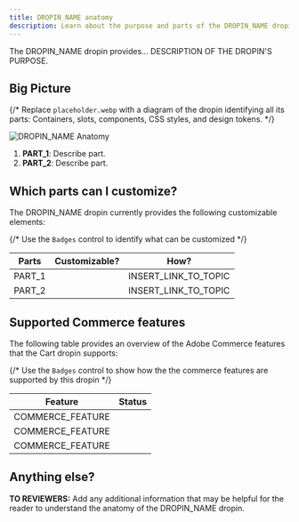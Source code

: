 ```yaml
---
title: DROPIN_NAME anatomy
description: Learn about the purpose and parts of the DROPIN_NAME dropin.
---
```



The DROPIN_NAME dropin provides... DESCRIPTION OF THE DROPIN'S PURPOSE.

## Big Picture

{/* Replace `placeholder.webp` with a diagram of the dropin identifying all its parts: Containers, slots, components, CSS styles, and design tokens. */}

<Diagram caption="[DROPIN_NAME Anatomy]">![DROPIN_NAME Anatomy](@images/placeholder.webp)</Diagram>

<Callouts columnCount="1">

1. **PART_1**: Describe part.
1. **PART_2**: Describe part.

</Callouts>

## Which parts can I customize?

The DROPIN_NAME dropin currently provides the following customizable elements:

{/* Use the `Badges` control to identify what can be customized */}

| Parts  | Customizable?                          | How?                 |
| ------ | -------------------------------------- | -------------------- |
| PART_1 | <Badge text="Yes" variant="success" /> | INSERT_LINK_TO_TOPIC |
| PART_2 | <Badge text="No" variant="danger" />   | INSERT_LINK_TO_TOPIC |

## Supported Commerce features

The following table provides an overview of the Adobe Commerce features that the Cart dropin supports:

{/* Use the `Badges` control to show how the the commerce features are supported by this dropin */}

| Feature          | Status                                       |
| ---------------- | -------------------------------------------- |
| COMMERCE_FEATURE | <Badge text="Supported" variant="success" /> |
| COMMERCE_FEATURE | <Badge text="Roadmap" variant="note" />      |
| COMMERCE_FEATURE | <Badge text="API only" variant="tip" />      |

## Anything else?

**TO REVIEWERS:** Add any additional information that may be helpful for the reader to understand the anatomy of the DROPIN_NAME dropin.
